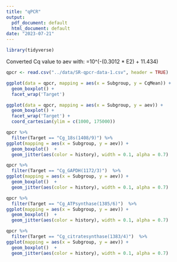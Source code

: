 ```yaml
---
title: "qPCR"
output:
  pdf_document: default
  html_document: default
date: "2023-07-21"
---
```


```r
library(tidyverse)
```

Converted Cq value to aev with: =10^(-(0.3012 * E2) + 11.434)



```r
qpcr <- read.csv("../data/SR-qpcr-data-1.csv", header = TRUE) 
```



```r
ggplot(data = qpcr, mapping = aes(x = Subgroup, y = CqMean)) + 
  geom_boxplot() +
  facet_wrap('Target')


```


```r

ggplot(data = qpcr, mapping = aes(x = Subgroup, y = aev)) + 
  geom_boxplot() +
  facet_wrap('Target') +
  coord_cartesian(ylim = c(1000, 175000))

```


```r
qpcr %>%
  filter(Target == "Cg_18s(1408/9)") %>%
ggplot(mapping = aes(x = Subgroup, y = aev)) + 
  geom_boxplot()  +
  geom_jitter(aes(color = history), width = 0.1, alpha = 0.7)


```
```r
qpcr %>%
  filter(Target == "Cg_GAPDH(1172/3)")  %>%
ggplot(mapping = aes(x = Subgroup, y = aev)) + 
  geom_boxplot()  +
  geom_jitter(aes(color = history), width = 0.1, alpha = 0.7)

```



```r
qpcr %>%
  filter(Target == "Cg_ATPsynthase(1385/6)")  %>%
ggplot(mapping = aes(x = Subgroup, y = aev)) + 
  geom_boxplot()  +
  geom_jitter(aes(color = history), width = 0.1, alpha = 0.7)

```


```r
qpcr %>%
  filter(Target == "Cg_citratesynthase(1383/4)")  %>%
ggplot(mapping = aes(x = Subgroup, y = aev)) + 
  geom_boxplot()  +
  geom_jitter(aes(color = history), width = 0.1, alpha = 0.7)

```